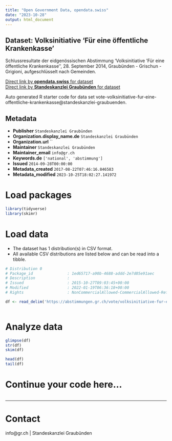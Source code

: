 ```yaml
---
title: "Open Government Data, opendata.swiss"
date: "2023-10-28"
output: html_document
---
```


## Dataset: Volksinitiative 'Für eine öffentliche Krankenkasse'

Schlussresultate der eidgenössischen Abstimmung 'Volksinitiative 'Für eine öffentliche Krankenkasse'', 28. September 2014, Graubünden - Grischun - Grigioni, aufgeschlüsselt nach Gemeinden.

[Direct link by **opendata.swiss** for dataset](https://opendata.swiss/de/dataset/volksinitiative-fur-eine-offentliche-krankenkasse)<br>
[Direct link by **Standeskanzlei Graubünden** for dataset](https://abstimmungen.gr.ch/vote/volksinitiative-fur-eine-offentliche-krankenkasse/data)

Auto generated R starter code for data set vote-volksinitiative-fur-eine-offentliche-krankenkasse@standeskanzlei-graubuenden.

## Metadata

- **Publisher** `Standeskanzlei Graubünden`
- **Organization.display_name.de** `Standeskanzlei Graubünden`
- **Organization.url** ``
- **Maintainer** `Standeskanzlei Graubünden`
- **Maintainer_email** `info@gr.ch`
- **Keywords.de** `['national', 'abstimmung']`
- **Issued** `2014-09-28T00:00:00`
- **Metadata_created** `2017-08-22T07:46:16.846583`
- **Metadata_modified** `2023-10-25T18:02:27.141972`


# Load packages

```r

library(tidyverse)
library(skimr)

```

# Load data

-   The dataset has 1 distribution(s) in CSV format.
-   All available CSV distributions are listed below and can be read into a tibble.

```r

# Distribution 0
# Package_id               : 1ed65717-a90b-4688-addd-2e7d05e91aec
# Description              : 
# Issued                   : 2015-10-27T09:03:45+00:00
# Modified                 : 2022-01-19T06:36:18+00:00
# Rights                   : NonCommercialAllowed-CommercialAllowed-ReferenceRequired

df <- read_delim('https://abstimmungen.gr.ch/vote/volksinitiative-fur-eine-offentliche-krankenkasse/data-csv')



```

# Analyze data

```r

glimpse(df)
str(df)
skim(df)

head(df)
tail(df)

```

# Continue your code here...

```r

```

------------------------------------------------------------------------

# Contact

info@gr.ch | Standeskanzlei Graubünden
